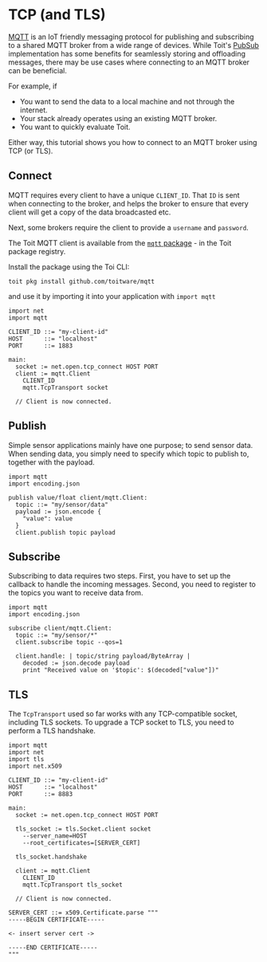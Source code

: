 # TCP (and TLS)

[MQTT](https://mqtt.org/) is an IoT friendly messaging protocol for publishing and subscribing to a shared MQTT broker from a wide range of devices.
While Toit's [PubSub](../../../apis/pubsub) implementation has some benefits for seamlessly storing and offloading messages, there may be use cases where
connecting to an MQTT broker can be beneficial.

For example, if

- You want to send the data to a local machine and not through the internet.
- Your stack already operates using an existing MQTT broker.
- You want to quickly evaluate Toit.

Either way, this tutorial shows you how to connect to an MQTT broker using TCP (or TLS).

## Connect

MQTT requires every client to have a unique `CLIENT_ID`. That `ID` is sent when connecting to the broker, and helps the broker to ensure that
every client will get a copy of the data broadcasted etc.

Next, some brokers require the client to provide a `username` and `password`.

The Toit MQTT client is available from the [`mqtt` package](https://pkg.toit.io/package/github.com%2Ftoitware%2Fmqtt) - in the Toit package registry.

Install the package using the Toi CLI:

```shell
toit pkg install github.com/toitware/mqtt
```

and use it by importing it into your application with `import mqtt`

```toit
import net
import mqtt

CLIENT_ID ::= "my-client-id"
HOST      ::= "localhost"
PORT      ::= 1883

main:
  socket := net.open.tcp_connect HOST PORT
  client := mqtt.Client
    CLIENT_ID
    mqtt.TcpTransport socket

  // Client is now connected.
```

## Publish

Simple sensor applications mainly have one purpose; to send sensor data. When sending data, you simply need to specify which topic to publish to, together with the payload.

```toit
import mqtt
import encoding.json

publish value/float client/mqtt.Client:
  topic ::= "my/sensor/data"
  payload := json.encode {
    "value": value
  }
  client.publish topic payload

```

## Subscribe

Subscribing to data requires two steps. First, you have to set up the callback to handle the incoming messages.
Second, you need to register to the topics you want to receive data from.

```toit
import mqtt
import encoding.json

subscribe client/mqtt.Client:
  topic ::= "my/sensor/*"
  client.subscribe topic --qos=1

  client.handle: | topic/string payload/ByteArray |
    decoded := json.decode payload
    print "Received value on '$topic': $(decoded["value"])"
```

## TLS

The `TcpTransport` used so far works with any TCP-compatible socket, including TLS sockets. To upgrade a TCP socket to TLS, you need to perform
a TLS handshake.

```toit
import mqtt
import net
import tls
import net.x509

CLIENT_ID ::= "my-client-id"
HOST      ::= "localhost"
PORT      ::= 8883

main:
  socket := net.open.tcp_connect HOST PORT

  tls_socket := tls.Socket.client socket
    --server_name=HOST
    --root_certificates=[SERVER_CERT]

  tls_socket.handshake

  client := mqtt.Client
    CLIENT_ID
    mqtt.TcpTransport tls_socket

  // Client is now connected.

SERVER_CERT ::= x509.Certificate.parse """
-----BEGIN CERTIFICATE-----

<- insert server cert ->

-----END CERTIFICATE-----
"""
```
